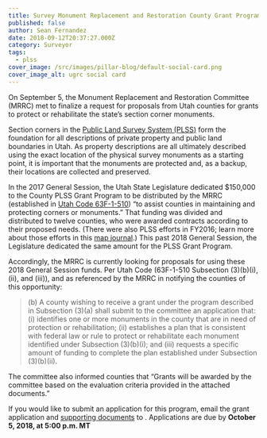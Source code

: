 ```yaml
---
title: Survey Monument Replacement and Restoration County Grant Program 2018 Updates
published: false
author: Sean Fernandez
date: 2018-09-12T20:37:27.000Z
category: Surveyor
tags:
  - plss
cover_image: /src/images/pillar-blog/default-social-card.png
cover_image_alt: ugrc social card
---
```



On September 5, the Monument Replacement and Restoration Committee (MRRC) met to finalize a request for proposals from Utah counties for grants to protect or rehabilitate the state’s section corner monuments.

Section corners in the [Public Land Survey System (PLSS)](/developer/applications/plss/) form the foundation for all descriptions of private property and public land boundaries in Utah. As property descriptions are all ultimately described using the exact location of the physical survey monuments as a starting point, it is important that the monuments are protected and, as a backup, their locations are collected and preserved.

In the 2017 General Session, the Utah State Legislature dedicated $150,000 to the County PLSS Grant Program to be distributed by the MRRC (established in [Utah Code 63F-1-510](https://le.utah.gov/xcode/Title63F/Chapter1/63F-1-S510.html)) “to assist counties in maintaining and protecting corners or monuments.” That funding was divided and distributed to twelve counties, who were awarded contracts according to their proposed needs. (There were also PLSS efforts in FY2016; learn more about those efforts in this [map journal](https://www.arcgis.com/apps/MapJournal/index.html?appid=e7af1328152a4ba786ab6a733e5cb0b5).) This past 2018 General Session, the Legislature dedicated the same amount for the PLSS Grant Program.

Accordingly, the MRRC is currently looking for proposals for using these 2018 General Session funds. Per Utah Code (63F-1-510 Subsection (3)(b)(i), (ii), and (iii)), and as referenced by the MRRC in notifying the counties of this opportunity:

> (b) A county wishing to receive a grant under the program described in Subsection (3)(a) shall submit to the committee an application that:
> (i) identifies one or more monuments in the county that are in need of protection or rehabilitation;
> (ii) establishes a plan that is consistent with federal law or rule to protect or rehabilitate each monument identified under Subsection (3)(b)(i); and
> (iii) requests a specific amount of funding to complete the plan established under Subsection (3)(b)(ii).

The committee also informed counties that “Grants will be awarded by the committee based on the evaluation criteria provided in the attached documents.”

If you would like to submit an application for this program, email the grant application and [supporting documents](https://drive.google.com/drive/folders/1nvi5bMQDJoz6DX-UPSXy5ONK6LWnt6BL?usp=sharing) to <Contacts inline subject={frontmatter.title} contactKey="plss" />. Applications are due by **October 5, 2018, at 5:00 p.m. MT**

